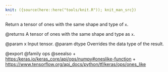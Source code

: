 ```yaml
---
knit: ({source(here::here("tools/knit.R")); knit_man_src})
---
```

Return a tensor of ones with the same shape and type of `x`.

@returns
    A tensor of ones with the same shape and type as `x`.

@param x Input tensor.
@param dtype Overrides the data type of the result.

@export
@family ops
@seealso
+ <https:/keras.io/keras_core/api/ops/numpy#oneslike-function>
+ <https://www.tensorflow.org/api_docs/python/tf/keras/ops/ones_like>
